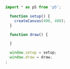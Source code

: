 
```js
import * as p5 from 'p5';

  function setup() {
    createCanvas(400, 400);
  }

  function draw() {
```

<div
  style={{
    background: 'rgb(39, 40, 34)',
    marginTop: '-20px',
    marginBottom: '-20px',
  }}
>
  <Editor
    style={{
      background: 'rgb(39, 40, 34)',
      paddingLeft: '32px',
      marginTop: '-20px',
      marginBottom: '-20px',
    }}
    width="100%"
    height="400px"
    language="javascript"
    theme="vs-dark"
  />
</div>

```js
  }

  window.setup = setup;
  window.draw = draw;
;
```
